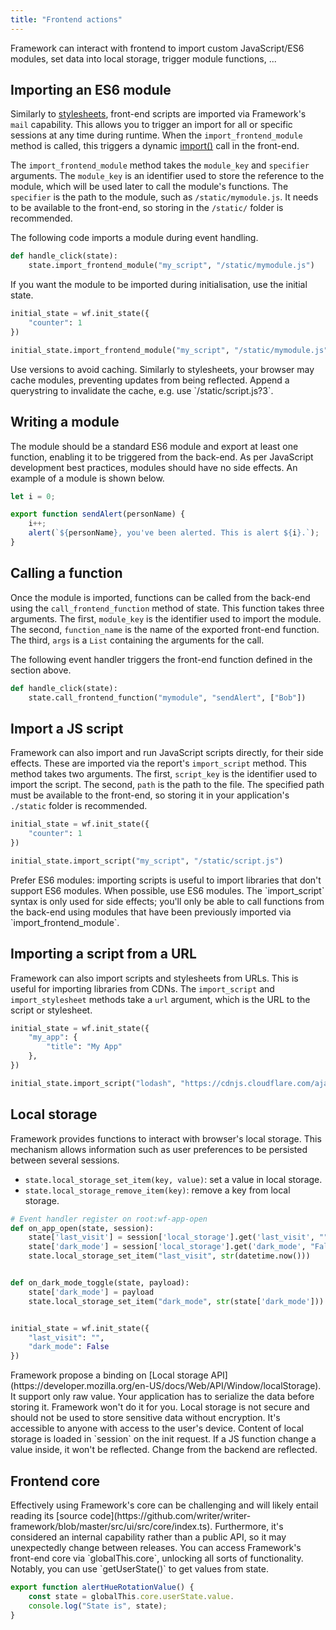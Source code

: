 ```yaml
---
title: "Frontend actions"
---
```


Framework can interact with frontend to import custom JavaScript/ES6 modules, set data into local storage, trigger module functions, ...

## Importing an ES6 module

Similarly to [stylesheets](/stylesheets), front-end scripts are imported via Framework's `mail` capability. This allows you to trigger an import for all or specific sessions at any time during runtime. When the `import_frontend_module` method is called, this triggers a dynamic [import()](https://developer.mozilla.org/en-US/docs/Web/JavaScript/Reference/Operators/import) call in the front-end.

The `import_frontend_module` method takes the `module_key` and `specifier` arguments. The `module_key` is an identifier used to store the reference to the module, which will be used later to call the module's functions. The `specifier` is the path to the module, such as `/static/mymodule.js`. It needs to be available to the front-end, so storing in the `/static/` folder is recommended.

The following code imports a module during event handling.

```py
def handle_click(state):
    state.import_frontend_module("my_script", "/static/mymodule.js")
```

If you want the module to be imported during initialisation, use the initial state.

```py
initial_state = wf.init_state({
    "counter": 1
})

initial_state.import_frontend_module("my_script", "/static/mymodule.js")
```

<Note> 
Use versions to avoid caching. Similarly to stylesheets, your browser may cache modules, preventing updates from being reflected. Append a querystring to invalidate the cache, e.g. use `/static/script.js?3`. 
</Note>

## Writing a module

The module should be a standard ES6 module and export at least one function, enabling it to be triggered from the back-end. As per JavaScript development best practices, modules should have no side effects. An example of a module is shown below.

```js
let i = 0;

export function sendAlert(personName) {
    i++;
    alert(`${personName}, you've been alerted. This is alert ${i}.`);
}
```

## Calling a function

Once the module is imported, functions can be called from the back-end using the `call_frontend_function` method of state. This function takes three arguments. The first, `module_key` is the identifier used to import the module. The second, `function_name` is the name of the exported front-end function. The third, `args` is a `List` containing the arguments for the call. 

The following event handler triggers the front-end function defined in the section above.

```py
def handle_click(state):
    state.call_frontend_function("mymodule", "sendAlert", ["Bob"])
```

## Import a JS script

Framework can also import and run JavaScript scripts directly, for their side effects. These are imported via the report's `import_script` method. This method takes two arguments. The first, `script_key` is the identifier used to import the script. The second, `path` is the path to the file. The specified path must be available to the front-end, so storing it in your application's `./static` folder is recommended.

```py
initial_state = wf.init_state({
    "counter": 1
})

initial_state.import_script("my_script", "/static/script.js")
```

<Warning> 
Prefer ES6 modules: importing scripts is useful to import libraries that don't support ES6 modules. When possible, use ES6 modules. The `import_script` syntax is only used for side effects; you'll only be able to call functions from the back-end using modules that have been previously imported via `import_frontend_module`.  
</Warning>

## Importing a script from a URL

Framework can also import scripts and stylesheets from URLs. This is useful for importing libraries from CDNs. The `import_script` and `import_stylesheet` methods take a `url` argument, which is the URL to the script or stylesheet.

```python
initial_state = wf.init_state({
    "my_app": {
        "title": "My App"
    },
})

initial_state.import_script("lodash", "https://cdnjs.cloudflare.com/ajax/libs/lodash.js/4.17.21/lodash.js")
```

## Local storage

Framework provides functions to interact with browser's local storage. This mechanism allows information such as user preferences to be persisted between several sessions.

*  `state.local_storage_set_item(key, value)`: set a value in local storage.
*  `state.local_storage_remove_item(key)`: remove a key from local storage.

```python
# Event handler register on root:wf-app-open
def on_app_open(state, session):
    state['last_visit'] = session['local_storage'].get('last_visit', "")
    state['dark_mode'] = session['local_storage'].get('dark_mode', "False") == "True"
    state.local_storage_set_item("last_visit", str(datetime.now()))


def on_dark_mode_toggle(state, payload):
    state['dark_mode'] = payload
    state.local_storage_set_item("dark_mode", str(state['dark_mode']))


initial_state = wf.init_state({
    "last_visit": "",
    "dark_mode": False
})
```

<Warning>
	Framework propose a binding on [Local storage API](https://developer.mozilla.org/en-US/docs/Web/API/Window/localStorage). It support only raw value. Your application has to serialize the data before storing it. Framework won't do it for you.
</Warning>

<Warning>
	Local storage is not secure and should not be used to store sensitive data without encryption. It's accessible to anyone with access to the user's device.
</Warning>

<Info>
	Content of local storage is loaded in `session` on the init request. If a JS function change a value inside, it won't be reflected. Change from the backend are reflected.
</Info>

## Frontend core

<Warning> 
Effectively using Framework's core can be challenging and will likely entail reading its [source code](https://github.com/writer/writer-framework/blob/master/src/ui/src/core/index.ts). Furthermore, it's considered an internal capability rather than a public API, so it may unexpectedly change between releases.
</Warning>
You can access Framework's front-end core via `globalThis.core`, unlocking all sorts of functionality. Notably, you can use `getUserState()` to get values from state.

```js
export function alertHueRotationValue() {
    const state = globalThis.core.userState.value.
    console.log("State is", state);
}
```

